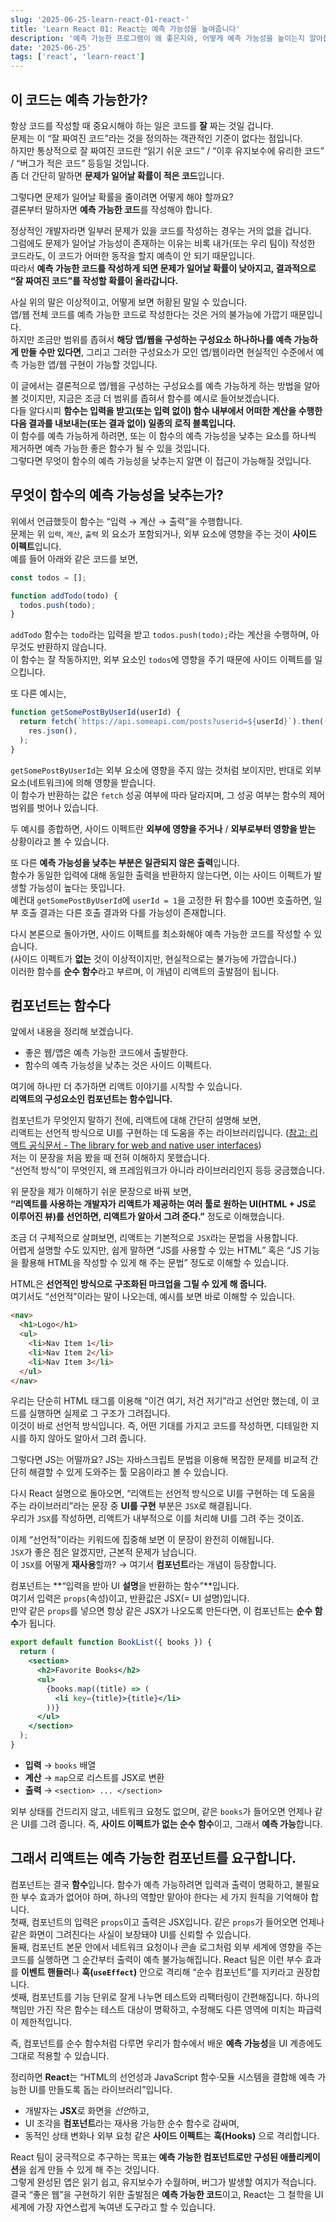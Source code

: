 ```yaml
---
slug: '2025-06-25-learn-react-01-react-'
title: 'Learn React 01: React는 예측 가능성을 높여줍니다'
description: '예측 가능한 프로그램이 왜 좋은지와, 어떻게 예측 가능성을 높이는지 알아봅니다.'
date: '2025-06-25'
tags: ['react', 'learn-react']
---
```


## 이 코드는 예측 가능한가?

항상 코드를 작성할 때 중요시해야 하는 일은 코드를 **잘** 짜는 것일 겁니다.<br/>
문제는 이 “잘 짜여진 코드”라는 것을 정의하는 객관적인 기준이 없다는 점입니다.<br/>
하지만 통상적으로 잘 짜여진 코드란 “읽기 쉬운 코드” / “이후 유지보수에 유리한 코드” / “버그가 적은 코드” 등등일 것입니다.<br/>
좀 더 간단히 말하면 **문제가 일어날 확률이 적은 코드**입니다.<br/>

그렇다면 문제가 일어날 확률을 줄이려면 어떻게 해야 할까요?<br/>
결론부터 말하자면 **예측 가능한 코드**를 작성해야 합니다.<br/>

정상적인 개발자라면 일부러 문제가 있을 코드를 작성하는 경우는 거의 없을 겁니다.<br/>
그럼에도 문제가 일어날 가능성이 존재하는 이유는 비록 내가(또는 우리 팀이) 작성한 코드라도, 이 코드가 어떠한 동작을 할지 예측이 안 되기 때문입니다.<br/>
따라서 **예측 가능한 코드를 작성하게 되면 문제가 일어날 확률이 낮아지고, 결과적으로 “잘 짜여진 코드”를 작성할 확률이 올라갑니다.**<br/>

사실 위의 말은 이상적이고, 어떻게 보면 허황된 말일 수 있습니다.<br/>
앱/웹 전체 코드를 예측 가능한 코드로 작성한다는 것은 거의 불가능에 가깝기 때문입니다.<br/>
하지만 조금만 범위를 좁혀서 **해당 앱/웹을 구성하는 구성요소 하나하나를 예측 가능하게 만들 수만 있다면**, 그리고 그러한 구성요소가 모인 앱/웹이라면 현실적인 수준에서 예측 가능한 앱/웹 구현이 가능할 것입니다.<br/>

이 글에서는 결론적으로 앱/웹을 구성하는 구성요소를 예측 가능하게 하는 방법을 알아볼 것이지만, 지금은 조금 더 범위를 좁혀서 함수를 예시로 들어보겠습니다.<br/>
다들 알다시피 **함수는 입력을 받고(또는 입력 없이) 함수 내부에서 어떠한 계산을 수행한 다음 결과를 내보내는(또는 결과 없이) 일종의 로직 블록입니다.**<br/>
이 함수를 예측 가능하게 하려면, 또는 이 함수의 예측 가능성을 낮추는 요소를 하나씩 제거하면 예측 가능한 좋은 함수가 될 수 있을 것입니다.<br/>
그렇다면 무엇이 함수의 예측 가능성을 낮추는지 알면 이 접근이 가능해질 것입니다.<br/>

## 무엇이 함수의 예측 가능성을 낮추는가?

위에서 언급했듯이 함수는 “입력 → 계산 → 출력”을 수행합니다.<br/>
문제는 위 `입력`, `계산`, `출력` 외 요소가 포함되거나, 외부 요소에 영향을 주는 것이 **사이드 이펙트**입니다.<br/>
예를 들어 아래와 같은 코드를 보면,

```js
const todos = [];

function addTodo(todo) {
  todos.push(todo);
}
```

`addTodo` 함수는 `todo`라는 입력을 받고 `todos.push(todo);`라는 계산을 수행하며, 아무것도 반환하지 않습니다.<br/>
이 함수는 잘 작동하지만, 외부 요소인 `todos`에 영향을 주기 때문에 사이드 이펙트를 일으킵니다.<br/>

또 다른 예시는,

```js
function getSomePostByUserId(userId) {
  return fetch(`https://api.someapi.com/posts?userid=${userId}`).then((res) =>
    res.json(),
  );
}
```

`getSomePostByUserId`는 외부 요소에 영향을 주지 않는 것처럼 보이지만, 반대로 외부 요소(네트워크)에 의해 영향을 받습니다.<br/>
이 함수가 반환하는 값은 `fetch` 성공 여부에 따라 달라지며, 그 성공 여부는 함수의 제어 범위를 벗어나 있습니다.<br/>

두 예시를 종합하면, 사이드 이펙트란 **외부에 영향을 주거나** / **외부로부터 영향을 받는** 상황이라고 볼 수 있습니다.<br/>

또 다른 **예측 가능성을 낮추는 부분은 일관되지 않은 출력**입니다.<br/>
함수가 동일한 입력에 대해 동일한 출력을 반환하지 않는다면, 이는 사이드 이펙트가 발생할 가능성이 높다는 뜻입니다.<br/>
예컨대 `getSomePostByUserId`에 `userId = 1`을 고정한 뒤 함수를 100번 호출하면, 일부 호출 결과는 다른 호출 결과와 다를 가능성이 존재합니다.<br/>

다시 본론으로 돌아가면, 사이드 이펙트를 최소화해야 예측 가능한 코드를 작성할 수 있습니다.<br/>
(사이드 이펙트가 **없는** 것이 이상적이지만, 현실적으로는 불가능에 가깝습니다.)<br/>
이러한 함수를 **순수 함수**라고 부르며, 이 개념이 리액트의 출발점이 됩니다.

## 컴포넌트는 함수다

앞에서 내용을 정리해 보겠습니다.<br/>

- 좋은 웹/앱은 예측 가능한 코드에서 출발한다.
- 함수의 예측 가능성을 낮추는 것은 사이드 이펙트다.

여기에 하나만 더 추가하면 리액트 이야기를 시작할 수 있습니다.<br/>
**리액트의 구성요소인 컴포넌트는 함수입니다.**<br/>

컴포넌트가 무엇인지 말하기 전에, 리액트에 대해 간단히 설명해 보면,<br/>
리액트는 선언적 방식으로 UI를 구현하는 데 도움을 주는 라이브러리입니다. ([참고: 리액트 공식문서 - The library for web and native user interfaces](https://react.dev/))<br/>
저는 이 문장을 처음 봤을 때 전혀 이해하지 못했습니다.<br/>
“선언적 방식”이 무엇인지, 왜 프레임워크가 아니라 라이브러리인지 등등 궁금했습니다.<br/>

위 문장을 제가 이해하기 쉬운 문장으로 바꿔 보면,<br/>
**“리액트를 사용하는 개발자가 리액트가 제공하는 여러 툴로 원하는 UI(HTML + JS로 이루어진 뷰)를 선언하면, 리액트가 알아서 그려 준다.”** 정도로 이해했습니다.<br/>

조금 더 구체적으로 살펴보면, 리액트는 기본적으로 `JSX`라는 문법을 사용합니다.<br/>
어렵게 설명할 수도 있지만, 쉽게 말하면 “JS를 사용할 수 있는 HTML” 혹은 “JS 기능을 활용해 HTML을 작성할 수 있게 해 주는 문법” 정도로 이해할 수 있습니다.<br/>

HTML은 **선언적인 방식으로 구조화된 마크업을 그릴 수 있게 해 줍니다.**<br/>
여기서도 “선언적”이라는 말이 나오는데, 예시를 보면 바로 이해할 수 있습니다.

```html
<nav>
  <h1>Logo</h1>
  <ul>
    <li>Nav Item 1</li>
    <li>Nav Item 2</li>
    <li>Nav Item 3</li>
  </ul>
</nav>
```

우리는 단순히 HTML 태그를 이용해 “이건 여기, 저건 저기”라고 선언만 했는데, 이 코드를 실행하면 실제로 그 구조가 그려집니다.<br/>
이것이 바로 선언적 방식입니다. 즉, 어떤 기대를 가지고 코드를 작성하면, 디테일한 지시를 하지 않아도 알아서 그려 줍니다.<br/>

그렇다면 JS는 어떨까요? JS는 자바스크립트 문법을 이용해 복잡한 문제를 비교적 간단히 해결할 수 있게 도와주는 툴 모음이라고 볼 수 있습니다.<br/>

다시 React 설명으로 돌아오면, “리액트는 선언적 방식으로 UI를 구현하는 데 도움을 주는 라이브러리”라는 문장 중 **UI를 구현** 부분은 `JSX`로 해결됩니다.<br/>
우리가 `JSX`를 작성하면, 리액트가 내부적으로 이를 처리해 UI를 그려 주는 것이죠.<br/>

이제 “선언적”이라는 키워드에 집중해 보면 이 문장이 완전히 이해됩니다.<br/>
`JSX`가 좋은 점은 알겠지만, 근본적 문제가 남습니다.<br/>
이 `JSX`를 어떻게 **재사용**할까? → 여기서 **컴포넌트**라는 개념이 등장합니다.<br/>

컴포넌트는 **“입력을 받아 UI **설명**을 반환하는 함수”**입니다.<br/>
여기서 입력은 `props`(속성)이고, 반환값은 JSX(= UI 설명)입니다.<br/>
만약 같은 `props`를 넣으면 항상 같은 JSX가 나오도록 만든다면, 이 컴포넌트는 **순수 함수**가 됩니다.

```jsx
export default function BookList({ books }) {
  return (
    <section>
      <h2>Favorite Books</h2>
      <ul>
        {books.map((title) => (
          <li key={title}>{title}</li>
        ))}
      </ul>
    </section>
  );
}
```

- **입력** → `books` 배열
- **계산** → `map`으로 리스트를 JSX로 변환
- **출력** → `<section> ... </section>`

외부 상태를 건드리지 않고, 네트워크 요청도 없으며, 같은 `books`가 들어오면 언제나 같은 UI를 그려 줍니다.
즉, **사이드 이펙트가 없는 순수 함수**이고, 그래서 **예측 가능**합니다.

## 그래서 리액트는 예측 가능한 컴포넌트를 요구합니다.

컴포넌트는 결국 **함수**입니다. 함수가 예측 가능하려면 입력과 출력이 명확하고, 불필요한 부수 효과가 없어야 하며, 하나의 역할만 맡아야 한다는 세 가지 원칙을 기억해야 합니다.<br/>
첫째, 컴포넌트의 입력은 `props`이고 출력은 JSX입니다. 같은 `props`가 들어오면 언제나 같은 화면이 그려진다는 사실이 보장돼야 UI를 신뢰할 수 있습니다.<br/>
둘째, 컴포넌트 본문 안에서 네트워크 요청이나 콘솔 로그처럼 외부 세계에 영향을 주는 코드를 실행하면 그 순간부터 출력이 예측 불가능해집니다. React 팀은 이런 부수 효과를 **이벤트 핸들러**나 **훅(`useEffect`)** 안으로 격리해 “순수 컴포넌트”를 지키라고 권장합니다.<br/>
셋째, 컴포넌트를 기능 단위로 잘게 나누면 테스트와 리팩터링이 간편해집니다. 하나의 책임만 가진 작은 함수는 테스트 대상이 명확하고, 수정해도 다른 영역에 미치는 파급력이 제한적입니다.<br/>

즉, 컴포넌트를 순수 함수처럼 다루면 우리가 함수에서 배운 **예측 가능성**을 UI 계층에도 그대로 적용할 수 있습니다.<br/>

정리하면 **React**는 “HTML의 선언성과 JavaScript 함수·모듈 시스템을 결합해 예측 가능한 UI를 만들도록 돕는 라이브러리”입니다.<br/>

- 개발자는 **JSX**로 화면을 *선언*하고,
- UI 조각을 **컴포넌트**라는 재사용 가능한 순수 함수로 감싸며,
- 동적인 상태 변화나 외부 요청 같은 **사이드 이펙트**는 **훅(Hooks)** 으로 격리합니다.

React 팀이 궁극적으로 추구하는 목표는 **예측 가능한 컴포넌트로만 구성된 애플리케이션**을 쉽게 만들 수 있게 해 주는 것입니다.<br/>
그렇게 완성된 앱은 읽기 쉽고, 유지보수가 수월하며, 버그가 발생할 여지가 적습니다.<br/>
결국 “좋은 웹”을 구현하기 위한 출발점은 **예측 가능한 코드**이고, React는 그 철학을 UI 세계에 가장 자연스럽게 녹여낸 도구라고 할 수 있습니다.
